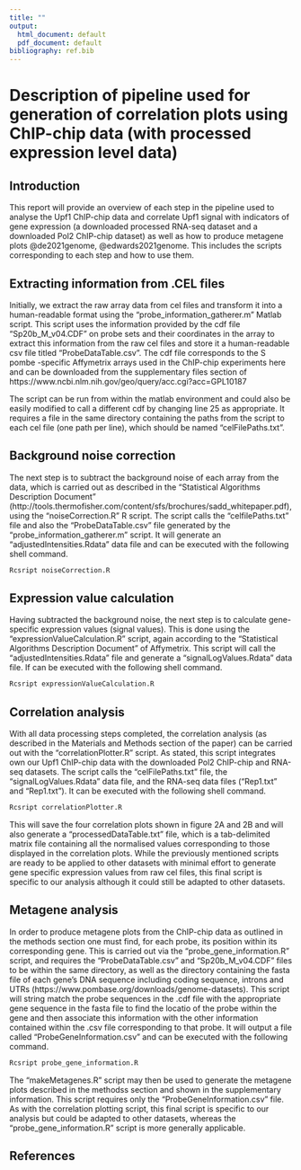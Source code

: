 ```yaml
---
title: ""
output:
  html_document: default
  pdf_document: default
bibliography: ref.bib 
---
```

# Description of pipeline used for generation of correlation plots using ChIP-chip data (with processed expression level data)

## Introduction

This report will provide an overview of each step in the pipeline used to analyse the Upf1 ChIP-chip data and correlate Upf1 signal with indicators of gene expression (a downloaded processed RNA-seq dataset and a downloaded Pol2 ChIP-chip dataset) as well as how to produce metagene plots @de2021genome, @edwards2021genome. This includes the scripts corresponding to each step and how to use them.

## Extracting information from .CEL files

Initially, we extract the raw array data from cel files and transform it into a human-readable format using the "probe_information_gatherer.m" Matlab script. This script uses the information provided by the cdf file "Sp20b_M_v04.CDF" on probe sets and their coordinates in the array to extract this information from the raw cel files and store it a human-readable csv file titled "ProbeDataTable.csv". The cdf file corresponds to the S pombe -specific Affymetrix arrays used in the ChIP-chip experiments here and can be downloaded from the supplementary files section of https://www.ncbi.nlm.nih.gov/geo/query/acc.cgi?acc=GPL10187

The script can be run from within the matlab environment and could also be easily modified to call a different cdf by changing line 25 as appropriate. It requires a file in the same directory containing the paths from the script to each cel file (one path per line), which should be named "celFilePaths.txt".

## Background noise correction

The next step is to subtract the background noise of each array from the data, which is carried out as described in the "Statistical Algorithms Description Document" (http://tools.thermofisher.com/content/sfs/brochures/sadd_whitepaper.pdf), using the "noiseCorrection.R" R script. The script calls the "celfilePaths.txt" file and also the "ProbeDataTable.csv" file generated by the "probe_information_gatherer.m" script. It will generate an "adjustedIntensities.Rdata" data file and can be executed with the following shell command.

```r
Rcsript noiseCorrection.R
```


## Expression value calculation

Having subtracted the background noise, the next step is to calculate gene-specific expression values (signal values). This is done using the "expressionValueCalculation.R" script, again according to the "Statistical Algorithms Description Document" of Affymetrix. This script will call the "adjustedIntensities.Rdata" file and generate a "signalLogValues.Rdata" data file. If can be executed with the following shell command.

```r
Rcsript expressionValueCalculation.R
```


## Correlation analysis

With all data processing steps completed, the correlation analysis (as described in the Materials and Methods section of the paper) can be carried out with the "correlationPlotter.R" script. As stated, this script integrates own our Upf1 ChIP-chip data with the downloaded Pol2 ChIP-chip and RNA-seq datasets. The script calls the "celFilePaths.txt" file, the "signalLogValues.Rdata" data file, and the RNA-seq data files ("Rep1.txt" and "Rep1.txt"). It can be executed with the following shell command.

```r
Rcsript correlationPlotter.R
```

This will save the four correlation plots shown in figure 2A and 2B and will also generate a "processedDataTable.txt" file, which is a tab-delimited matrix file containing all the normalised values corresponding to those displayed in the correlation plots. While the previously mentioned scripts are ready to be applied to other datasets with minimal effort to generate gene specific expression values from raw cel files, this final script is specific to our analysis although it could still be adapted to other datasets.

## Metagene analysis

In order to produce metagene plots from the ChIP-chip data as outlined in the methods section one must find, for each probe, its position within its corresponding gene. This is carried out via the "probe_gene_information.R" script, and requires the "ProbeDataTable.csv" and "Sp20b_M_v04.CDF" files to be within the same directory, as well as the directory containing the fasta file of each gene's DNA sequence including coding sequence, introns and UTRs (https://www.pombase.org/downloads/genome-datasets). This script will string match the probe sequences in the .cdf file with the appropriate gene sequence in the fasta file to find the locatio of the probe within the gene and then associate this information with the other information contained within the .csv file corresponding to that probe. It will output a file called  "ProbeGeneInformation.csv" and can be executed with the following command.

```r
Rcsript probe_gene_information.R
```

The "makeMetagenes.R" script may then be used to generate the metagene plots described in the methodss section and shown in the supplementary information. This script requires only the "ProbeGeneInformation.csv" file. As with the correlation plotting script, this final script is specific to our analysis but could be adapted to other datasets, whereas the "probe_gene_information.R" script is more generally applicable.


## References
